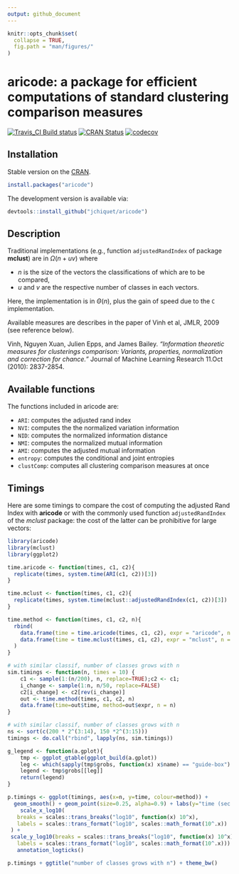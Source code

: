 ```yaml
---
output: github_document
---
```


```r
knitr::opts_chunk$set(
  collapse = TRUE,
  fig.path = "man/figures/"
)
```

# aricode: a package for efficient computations of standard clustering comparison measures

[![Travis_CI Build status](https://travis-ci.org/jchiquet/aricode.svg?branch=master)](https://travis-ci.org/jchiquet/aricode)
[![CRAN Status](https://www.r-pkg.org/badges/version/aricode)](https://CRAN.R-project.org/package=aricode)
[![codecov](https://codecov.io/gh/jchiquet/aricode/branch/master/graph/badge.svg)](https://codecov.io/gh/jchiquet/aricode)

## Installation

Stable version on the [CRAN](https://cran.rstudio.com/web/packages/aricode/).

```r
install.packages("aricode")
```

The development version is available via:

```r
devtools::install_github("jchiquet/aricode")
```

## Description

Traditional implementations (e.g., function `adjustedRandIndex` of package **mclust**) are in $\Omega(n + u v)$ where 

- $n$ is the size of the vectors the classifications of which are to be compared,
- $u$ and $v$ are the respective number of classes in each vectors. 

Here, the implementation is in $\Theta(n)$, plus the gain of speed due to the `C` implementation.

Available measures are describes in the paper of Vinh et al, JMLR, 2009 (see reference below).

Vinh, Nguyen Xuan, Julien Epps, and James Bailey. *"Information theoretic measures for clusterings comparison: Variants, properties, normalization and correction for chance."* Journal of Machine Learning Research 11.Oct (2010): 2837-2854.

## Available functions

The functions included in aricode are:

- `ARI`: computes the adjusted rand index
- `NVI`: computes the the normalized variation information
- `NID`: computes the normalized information distance
- `NMI`: computes the normalized mutual information
- `AMI`: computes the adjusted mutual information
- `entropy`: computes the conditional and joint entropies
- `clustComp`: computes all clustering comparison measures at once

## Timings

Here are some timings to compare the cost of computing the adjusted Rand Index with **aricode** or with the commonly used function `adjustedRandIndex` of the *mclust* package: the cost of the latter can be prohibitive for large vectors: 

```r
library(aricode)
library(mclust)
library(ggplot2)

time.aricode <- function(times, c1, c2){
  replicate(times, system.time(ARI(c1, c2))[3])
}

time.mclust <- function(times, c1, c2){
  replicate(times, system.time(mclust::adjustedRandIndex(c1, c2))[3])
}

time.method <- function(times, c1, c2, n){
  rbind(
    data.frame(time = time.aricode(times, c1, c2), expr = "aricode", n = n),
    data.frame(time = time.mclust(times, c1, c2), expr = "mclust", n = n)
  )
}

# with similar classif, number of classes grows with n
sim.timings <- function(n, times = 10) {
    c1 <- sample(1:(n/200), n, replace=TRUE);c2 <- c1;
    i_change <- sample(1:n, n/50, replace=FALSE)
    c2[i_change] <- c2[rev(i_change)]
    out <- time.method(times, c1, c2, n)
    data.frame(time=out$time, method=out$expr, n = n)
}
```

```r
# with similar classif, number of classes grows with n
ns <- sort(c(200 * 2^(3:14), 150 *2^(3:15)))
timings <- do.call("rbind", lapply(ns, sim.timings))
```

```r
g_legend <- function(a.gplot){
    tmp <- ggplot_gtable(ggplot_build(a.gplot))
    leg <- which(sapply(tmp$grobs, function(x) x$name) == "guide-box")
    legend <- tmp$grobs[[leg]]
    return(legend)
}

p.timings <- ggplot(timings, aes(x=n, y=time, colour=method)) +
  geom_smooth() + geom_point(size=0.25, alpha=0.9) + labs(y="time (sec.)") +
    scale_x_log10(
   breaks = scales::trans_breaks("log10", function(x) 10^x),
   labels = scales::trans_format("log10", scales::math_format(10^.x))
 ) +
 scale_y_log10(breaks = scales::trans_breaks("log10", function(x) 10^x),
   labels = scales::trans_format("log10", scales::math_format(10^.x))) +
   annotation_logticks()                 

p.timings + ggtitle("number of classes grows with n") + theme_bw()
```

